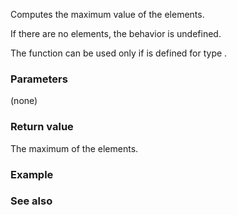 {{cpp/numeric/valarray/title|max}}
{{cpp/numeric/valarray/navbar}}
{{ddcl | 
T max() const;
}}

Computes the maximum value of the elements. 

If there are no elements, the behavior is undefined. 

The function can be used only if {{c|operator&lt;}} is defined for type {{tt|T}}.

===Parameters===
(none)

===Return value===
The maximum of the elements.

===Example===
{{example|
 | code=
#include &lt;valarray&gt;
#include &lt;iostream&gt;

int main()
{
    std::valarray&lt;double&gt; a{1, 2, 3, 4, 5, 6, 7, 8};
    std::cout &lt;&lt; "Maximum value : " &lt;&lt; a.max() &lt;&lt; "\n";
}
 | output=
Maximum value : 8
}}

===See also===
{{dsc begin}}
{{dsc inc | cpp/numeric/valarray/dsc min}}
{{dsc end}}

{{langlinks|de|es|fr|it|ja|pt|ru|zh}}